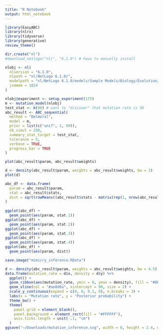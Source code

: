 ```yaml
---
title: "R Notebook"
output: html_notebook
---
```


```r
library(EasyABC)
library(nlrx)
library(tidyverse)
library(generative)
review_theme()
```

```r
dir.create("nl")
#download_netlogo("nl/", "6.1.0") # have to manually install

nlobj <- nl(
  nlversion = "6.1.0", 
  nlpath = "nl/NetLogo 6.1.0/", 
  modelpath = "nl/NetLogo 6.1.0/models/Sample Models/Biology/Evolution/Mimicry.nlogo",
  jvmmem = 1024
)
```

```r
nlobj@experiment <- setup_experiment(175)
m <- mutation_model(nlobj)
test_stat <- m(90) # want to "discover" that mutation rate is 90
abc_result <- ABC_sequential(
  method = "Delmoral", 
  model = m, 
  prior = list(c("unif", 1, 99)), 
  nb_simul = 250,
  summary_stat_target = test_stat, 
  tolerance = 5,
  verbose = TRUE,
  progress_bar = TRUE
)
```

```r
plot(abc_result$param, abc_result$weights)
```

```r
d <- density(abc_result$param, weights = abc_result$weights, bw = 3)
plot(d)
```

```r
abc_df <- data.frame(
  param = abc_result$param,
  stat = abc_result$stats,
  dist = sqrt(rowMeans((abc_result$stats - matrix(rep(1, nrow(abc_result$stats))) %*% test_stat) ^ 2))
)
  
ggplot(abc_df) +
  geom_point(aes(param, stat.1))
ggplot(abc_df) +
  geom_point(aes(param, stat.2))
ggplot(abc_df) +
  geom_point(aes(param, stat.3))
ggplot(abc_df) +
  geom_point(aes(param, stat.4))
ggplot(abc_df) +
  geom_point(aes(param, dist))
```

```r
save.image("mimicry_inference.RData")
```

```r
d <- density(abc_result$param, weights = abc_result$weights, bw = 4.5)
data.frame(mutation_rate = d$x, density = d$y) %>%
  ggplot() +
  geom_ribbon(aes(mutation_rate, ymin = 0, ymax = density), fill = "#8baddc") +
  geom_vline(col = "#ae0d0a", xintercept = 90, size = 2) +
  scale_y_continuous(expand = c(0, 0, 0.1, 0), n.breaks = 3) +
  labs(x = "Mutation rate", y = "Posterior probability") +
  theme_bw() +
  theme(
    panel.grid = element_blank(),
    panel.background = element_rect(fill = "#FFFFFF"),
    axis.ticks.length = unit(-.1, "cm")
  )
ggsave("~/Downloads/mutation_inference.svg", width = 6, height = 2.4, dpi = 500)
```

